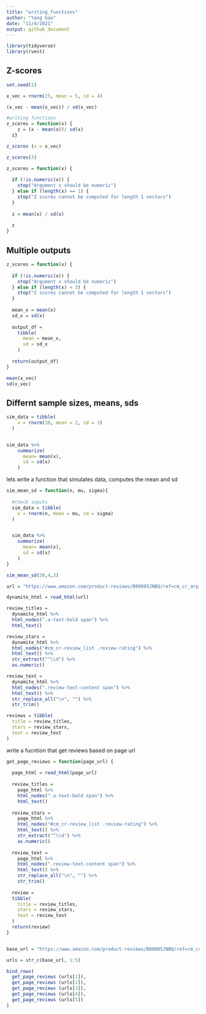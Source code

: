 ```yaml
---
title: "writing_functions"
author: "Yang Gao"
date: "11/4/2021"
output: github_document
---
```


```r
library(tidyverse)
library(rvest)
```

## Z-scores
```r
set.seed(1)

x_vec = rnorm(25, mean = 5, sd = 4)

(x_vec - mean(x_vec)) / sd(x_vec)

#writing functions
z_scores = function(x) {
    z = (x - mean(x))/ sd(x)
  z}

z_scores (x = x_vec)
```


```r
z_scores(3)
```

```r
z_scores = function(x) {
  
  if (!is.numeric(x)) {
    stop("Argument x should be numeric")
  } else if (length(x) == 1) {
    stop("Z scores cannot be computed for length 1 vectors")
  }
  
  z = mean(x) / sd(x)
  
  z
}
```

## Multiple outputs
```r
z_scores = function(x) {
  
  if (!is.numeric(x)) {
    stop("Argument x should be numeric")
  } else if (length(x) < 3) {
    stop("Z scores cannot be computed for length 1 vectors")
  }
  
  mean_x = mean(x)
  sd_x = sd(x)
  
  output_df = 
    tibble(
      mean = mean_x,
      sd = sd_x
    )
  
  return(output_df)
}

mean(x_vec)
sd(x_vec)
```

## Differnt sample sizes, means, sds
```r
sim_data = tibble(
    x = rnorm(30, mean = 2, sd = 3)
  )


sim_data %>% 
    summarize(
      mean= mean(x),
      sd = sd(x)
    )
```

lets write a function that simulates data, computes the mean and sd
```r
sim_mean_sd = function(n, mu, sigma){
  
  #check inputs
  sim_data = tibble(
    x = rnorm(n, mean = mu, sd = sigma)
  )


  sim_data %>% 
    summarize(
      mean= mean(x),
      sd = sd(x)
    )
}

sim_mean_sd(30,4,3)
```






```r
url = "https://www.amazon.com/product-reviews/B00005JNBQ/ref=cm_cr_arp_d_viewopt_rvwer?ie=UTF8&reviewerType=avp_only_reviews&sortBy=recent&pageNumber=1"

dynamite_html = read_html(url)

review_titles = 
  dynamite_html %>%
  html_nodes(".a-text-bold span") %>%
  html_text()

review_stars = 
  dynamite_html %>%
  html_nodes("#cm_cr-review_list .review-rating") %>%
  html_text() %>%
  str_extract("^\\d") %>%
  as.numeric()

review_text = 
  dynamite_html %>%
  html_nodes(".review-text-content span") %>%
  html_text() %>% 
  str_replace_all("\n", "") %>% 
  str_trim()

reviews = tibble(
  title = review_titles,
  stars = review_stars,
  text = review_text
)
```

write a fucntion that get reviews based on page url
```r
get_page_reviews = function(page_url) {
  
  page_html = read_html(page_url)
  
  review_titles = 
    page_html %>%
    html_nodes(".a-text-bold span") %>%
    html_text()
  
  review_stars = 
    page_html %>%
    html_nodes("#cm_cr-review_list .review-rating") %>%
    html_text() %>%
    str_extract("^\\d") %>%
    as.numeric()
  
  review_text = 
    page_html %>%
    html_nodes(".review-text-content span") %>%
    html_text() %>% 
    str_replace_all("\n", "") %>% 
    str_trim()
  
  review = 
  tibble(
    title = review_titles,
    stars = review_stars,
    text = review_text
  )
  return(review)
}


base_url = "https://www.amazon.com/product-reviews/B00005JNBQ/ref=cm_cr_arp_d_viewopt_rvwer?ie=UTF8&reviewerType=avp_only_reviews&sortBy=recent&pageNumber="

urls = str_c(base_url, 1:5)

bind_rows(
  get_page_reviews (urls[1]),
  get_page_reviews (urls[2]),
  get_page_reviews (urls[3]),
  get_page_reviews (urls[4]),
  get_page_reviews (urls[5])
)

```













